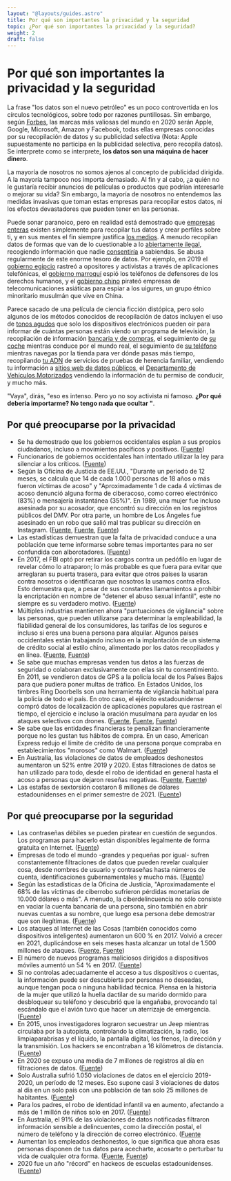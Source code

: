 ```yaml
---
layout: "@layouts/guides.astro"
title: Por qué son importantes la privacidad y la seguridad
topic: ¿Por qué son importantes la privacidad y la seguridad?
weight: 2
draft: false
---
```


# Por qué son importantes la privacidad y la seguridad

La frase "los datos son el nuevo petróleo" es un poco controvertida en los círculos tecnológicos, sobre todo por razones puntillosas. Sin embargo, según [Forbes](https://www.forbes.com/powerful-brands/list/), las marcas más valiosas del mundo en 2020 serán Apple, Google, Microsoft, Amazon y Facebook, todas ellas empresas conocidas por su recopilación de datos y su publicidad selectiva (Nota: Apple supuestamente no participa en la publicidad selectiva, pero recopila datos). Se interprete como se interprete, **los datos son una máquina de hacer dinero**.

La mayoría de nosotros no somos ajenos al concepto de publicidad dirigida. A la mayoría tampoco nos importa demasiado. Al fin y al cabo, ¿a quién no le gustaría recibir anuncios de películas o productos que podrían interesarle o mejorar su vida? Sin embargo, la mayoría de nosotros no entendemos las medidas invasivas que toman estas empresas para recopilar estos datos, ni los efectos devastadores que pueden tener en las personas.

Puede sonar paranoico, pero en realidad está demostrado que [empresas enteras](https://www.forbes.com/sites/bernardmarr/2017/09/07/where-can-you-buy-big-data-here-are-the-biggest-consumer-data-brokers/#394bdc846c27) existen simplemente para recopilar tus datos y crear perfiles sobre ti, y en sus mentes el fin siempre justifica [los medios](https://mashable.com/article/facebook-employees-react-teen-spying-app-blind/). A menudo recopilan datos de formas que van de lo cuestionable a lo [abiertamente ilegal](https://arstechnica.com/tech-policy/2019/10/35-billion-facial-recognition-lawsuit-against-facebook-moving-forward/), recogiendo información que nadie [consentiría](https://www.forbes.com/sites/kashmirhill/2012/02/16/how-target-figured-out-a-teen-girl-was-pregnant-before-her-father-did/#27e187b06668) a sabiendas. Se abusa regularmente de este enorme tesoro de datos. Por ejemplo, en 2019 el [gobierno egipcio](https://www.theregister.co.uk/2019/10/04/egypt_smartphone_spying/) rastreó a opositores y activistas a través de aplicaciones telefónicas, el [gobierno marroquí](https://www.amnesty.org/en/latest/research/2019/10/Morocco-Human-Rights-Defenders-Targeted-with-NSO-Groups-Spyware/) espió los teléfonos de defensores de los derechos humanos, y el [gobierno chino](https://www.reuters.com/article/us-china-cyber-uighurs/china-hacked-asian-telcos-to-spy-on-uighur-travelers-Fuentes-idUSKCN1VQ1A5) pirateó empresas de telecomunicaciones asiáticas para espiar a los uigures, un grupo étnico minoritario musulmán que vive en China.

Parece sacado de una película de ciencia ficción distópica, pero solo algunos de los métodos conocidos de recopilación de datos incluyen el uso de [tonos agudos](https://arstechnica.com/tech-policy/2015/11/beware-of-ads-that-use-inaudible-sound-to-link-your-phone-tv-tablet-and-pc/) que solo los dispositivos electrónicos pueden oír para informar de cuántas personas están viendo un programa de televisión, la recopilación de información [bancaria y de compras](https://www.newsweek.com/secretive-world-selling-data-about-you-464789), el seguimiento de [su coche](https://www.eff.org/pages/automated-license-plate-readers-alpr) mientras conduce por el mundo real, el seguimiento de [su teléfono](https://www.washingtonpost.com/news/the-switch/wp/2013/10/19/how-stores-use-your-phones-wifi-to-track-your-shopping-habits/) mientras navegas por la tienda para ver dónde pasas más tiempo, recopilando [tu ADN](https://www.businessinsider.com/dna-testing-delete-your-data-23andme-ancestry-2018-7) de servicios de pruebas de herencia familiar, vendiendo tu información a [sitios web de datos públicos](https://www.lifewire.com/remove-personal-information-from-internet-3482691), el [Departamento de Vehículos Motorizados](https://www.vice.com/en_us/article/43kxzq/dmvs-selling-data-private-investigators-making-millions-of-dollars) vendiendo la información de tu permiso de conducir, y mucho más.

"Vaya", dirás, "eso es intenso. Pero yo no soy activista ni famoso. **¿Por qué debería importarme? No tengo nada que ocultar "**.

<div class="grid grid-cols-1 xl:grid-cols-2 grid-rows-[1fr_auto] xl:grid-flow-col p-4 gap-6">

<h2 id="why-care-about-privacy" class="text-center">Por qué preocuparse por la privacidad</h2>

- Se ha demostrado que los gobiernos occidentales espían a sus propios ciudadanos, incluso a movimientos pacíficos y positivos. ([Fuente](https://en.wikipedia.org/wiki/COINTELPRO))
- Funcionarios de gobiernos occidentales han intentado utilizar la ley para silenciar a los críticos. ([Fuente](https://www.nytimes.com/2021/05/17/us/politics/devin-nunes-twitter-justice-department))
- Según la Oficina de Justicia de EE.UU., "Durante un periodo de 12 meses, se calcula que 14 de cada 1.000 personas de 18 años o más fueron víctimas de acoso" y "Aproximadamente 1 de cada 4 víctimas de acoso denunció alguna forma de ciberacoso, como correo electrónico (83%) o mensajería instantánea (35%)". En 1989, una mujer fue incluso asesinada por su acosador, que encontró su dirección en los registros públicos del DMV. Por otra parte, un hombre de Los Ángeles fue asesinado en un robo que salió mal tras publicar su dirección en Instagram. ([Fuente](https://www.bjs.gov/index.cfm?ty=tp&tid=973), [Fuente](https://en.wikipedia.org/wiki/Rebecca_Schaeffer#Death), [Fuente](https://abcnews.go.com/Entertainment/wireStory/police-arrested-los-angeles-death-rapper-pop-smoke-71695053))
- Las estadísticas demuestran que la falta de privacidad conduce a una población que teme informarse sobre temas importantes para no ser confundida con alborotadores. ([Fuente](https://theintercept.com/2016/04/28/new-study-shows-mass-surveillance-breeds-meekness-fear-and-self-censorship/))
- En 2017, el FBI optó por retirar los cargos contra un pedófilo en lugar de revelar cómo lo atraparon; lo más probable es que fuera para evitar que arreglaran su puerta trasera, para evitar que otros países la usaran contra nosotros o identificaran que nosotros la usamos contra ellos. Esto demuestra que, a pesar de sus constantes llamamientos a prohibir la encriptación en nombre de "detener el abuso sexual infantil", este no siempre es su verdadero motivo. ([Fuente](https://gizmodo.com/fbi-drops-all-charges-in-child-porn-case-to-keep-sketch-1793009653))
- Múltiples industrias mantienen ahora "puntuaciones de vigilancia" sobre las personas, que pueden utilizarse para determinar la empleabilidad, la fiabilidad general de los consumidores, las tarifas de los seguros e incluso si eres una buena persona para alquilar. Algunos países occidentales están trabajando incluso en la implantación de un sistema de crédito social al estilo chino, alimentado por los datos recopilados y en línea. ([Fuente](https://www.chron.com/opinion/article/Data-isn-t-just-being-collected-from-your-phone-15449776.php), [Fuente](https://www.digitaltrends.com/cool-tech/social-credit-system/))
- Se sabe que muchas empresas venden tus datos a las fuerzas de seguridad o colaboran exclusivamente con ellas sin tu consentimiento. En 2011, se vendieron datos de GPS a la policía local de los Países Bajos para que pudiera poner multas de tráfico. En Estados Unidos, los timbres Ring Doorbells son una herramienta de vigilancia habitual para la policía de todo el país. En otro caso, el ejército estadounidense compró datos de localización de aplicaciones populares que rastrean el tiempo, el ejercicio e incluso la oración musulmana para ayudar en los ataques selectivos con drones. ([Fuente](https://www.wbur.org/npr/135809709/dutch-police-used-tomtoms-gps-data-to-target-speeders), [Fuente](https://www.washingtonpost.com/technology/2019/08/28/doorbell-camera-firm-ring-has-partnered-with-police-forces-extending-surveillance-reach/), [Fuente](https://www.businessinsider.com/us-military-location-data-muslim-prayer-app-xmode-babel-street-2020-11))
- Se sabe que las entidades financieras te penalizan financieramente porque no les gustan tus hábitos de compra. En un caso, American Express redujo el límite de crédito de una persona porque compraba en establecimientos "morosos" como Walmart. ([Fuente](https://consumerist.com/2008/12/22/amex-lowers-your-credit-limit-if-you-shop-where-deadbeats-shop/))
- En Australia, las violaciones de datos de empleados deshonestos aumentaron un 52% entre 2019 y 2020. Estas filtraciones de datos se han utilizado para todo, desde el robo de identidad en general hasta el acoso a personas que dejaron reseñas negativas. ([Fuente](https://www.zdnet.com/article/519-data-breach-notifications-include-33-from-australian-government-entities/), [Fuente](https://abcnews.go.com/US/ebay-employees-hit-cyberstalking-charges-bizarre-harassment-mass/story?id=71260042))
- Las estafas de sextorsión costaron 8 millones de dólares estadounidenses en el primer semestre de 2021. ([Fuente](https://www.bleepingcomputer.com/news/security/fbi-spike-in-sextortion-attacks-cost-victims-8-million-this-year/))

<h2 id="why-care-about-security" class="text-center">Por qué preocuparse por la seguridad</h2>

- Las contraseñas débiles se pueden piratear en cuestión de segundos. Los programas para hacerlo están disponibles legalmente de forma gratuita en Internet. ([Fuente](https://www.security.org/how-secure-is-my-password/))
- Empresas de todo el mundo -grandes y pequeñas por igual- sufren constantemente filtraciones de datos que pueden revelar cualquier cosa, desde nombres de usuario y contraseñas hasta números de cuenta, identificaciones gubernamentales y mucho más. ([Fuente](https://en.wikipedia.org/wiki/List_of_data_breaches))
- Según las estadísticas de la Oficina de Justicia, "Aproximadamente el 68% de las víctimas de ciberrobo sufrieron pérdidas monetarias de 10.000 dólares o más". A menudo, la ciberdelincuencia no sólo consiste en vaciar la cuenta bancaria de una persona, sino también en abrir nuevas cuentas a su nombre, que luego esa persona debe demostrar que son ilegítimas. ([Fuente](https://bjs.ojp.gov/press-release/cybercrime-against-businesses-2005))
- Los ataques al Internet de las Cosas (también conocidos como dispositivos inteligentes) aumentaron un 600 % en 2017. Volvió a crecer en 2021, duplicándose en seis meses hasta alcanzar un total de 1.500 millones de ataques. ([Fuente](https://www.cyberdefensemagazine.com/cyber-security-statistics-for-2019/), [Fuente](https://threatpost.com/iot-attacks-doubling/169224/))
- El número de nuevos programas maliciosos dirigidos a dispositivos móviles aumentó un 54 % en 2017. ([Fuente](https://learn.g2.com/cybercrime-statistics))
- Si no controlas adecuadamente el acceso a tus dispositivos o cuentas, la información puede ser descubierta por personas no deseadas, aunque tengan poca o ninguna habilidad técnica. Piensa en la historia de la mujer que utilizó la huella dactilar de su marido dormido para desbloquear su teléfono y descubrió que la engañaba, provocando tal escándalo que el avión tuvo que hacer un aterrizaje de emergencia. ([Fuente](https://www.foxnews.com/travel/flight-reportedly-diverted-after-woman-unlocks-husbands-phone-and-uncovers-affair))
- En 2015, unos investigadores lograron secuestrar un Jeep mientras circulaba por la autopista, controlando la climatización, la radio, los limpiaparabrisas y el líquido, la pantalla digital, los frenos, la dirección y la transmisión. Los hackers se encontraban a 16 kilómetros de distancia. ([Fuente](https://www.wired.com/2015/07/hackers-remotely-kill-jeep-highway/))
- En 2020 se expuso una media de 7 millones de registros al día en filtraciones de datos. ([Fuente](https://cybernews.com/security/350-million-email-addresses-left-exposed-on-an-unsecured-server/))
- Solo Australia sufrió 1.050 violaciones de datos en el ejercicio 2019-2020, un período de 12 meses. Eso supone casi 3 violaciones de datos al día en un solo país con una población de tan solo 25 millones de habitantes. ([Fuente](https://www.zdnet.com/article/1050-data-breaches-reported-to-australian-commissioner-in-12-months/))
- Para los padres, el robo de identidad infantil va en aumento, afectando a más de 1 millón de niños solo en 2017. ([Fuente](https://www.javelinstrategy.com/coverage-area/2018-child-identity-fraud-study))
- En Australia, el 91% de las violaciones de datos notificadas filtraron información sensible a delincuentes, como la dirección postal, el número de teléfono y la dirección de correo electrónico. ([Fuente]((https://www.zdnet.com/article/519-data-breach-notifications-include-33-from-australian-government-entities))
- Aumentan los empleados deshonestos, lo que significa que ahora esas personas disponen de tus datos para acecharte, acosarte o perturbar tu vida de cualquier otra forma. ([Fuente](https://www.bloomberg.com/news/articles/2020-09-22/shopify-says-rogue-employees-stole-data-from-merchants), [Fuente](https://www.justice.gov/usao-ma/pr/six-former-ebay-employees-charged-aggressive-cyberstalking-campaign-targeting-natick))
- 2020 fue un año "récord" en hackeos de escuelas estadounidenses. ([Fuente](https://www.zdnet.com/article/2020-was-a-record-breaking-year-in-us-school-hacks-security-failures/))

</div>
